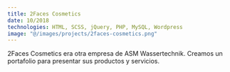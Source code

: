 ```yaml
---
title: 2Faces Cosmetics
date: 10/2018
technologies: HTML, SCSS, jQuery, PHP, MySQL, Wordpress
image: "@/images/projects/2faces-cosmetics.png"
---
```


2Faces Cosmetics era otra empresa de ASM Wassertechnik. Creamos un portafolio para presentar sus productos y servicios.
